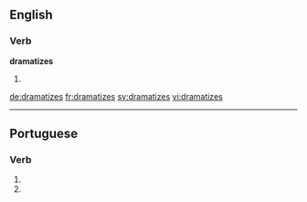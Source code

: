 ==English==

===Verb===
'''dramatizes'''

# {{en-third-person singular of|dramatize}}

[[de:dramatizes]]
[[fr:dramatizes]]
[[sv:dramatizes]]
[[vi:dramatizes]]

----
==Portuguese==

===Verb===
{{head|pt|verb form}}
# {{conjugation of|dramatizar||2|s|present|subjunctive|lang=pt}}
# {{conjugation of|dramatizar||2|s|negative|imperative|lang=pt}}
{{rfc-auto}}